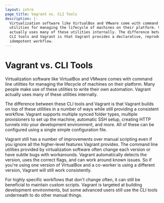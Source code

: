 ```yaml
---
layout: intro
page_title: Vagrant vs. CLI Tools
description: |-
  Virtualization software like VirtualBox and VMware come with command line
  utilities for managing the lifecycle of machines on their platform. Vagrant
  actually uses many of these utilities internally. The difference between these
  CLI tools and Vagrant is that Vagrant provides a declarative, reproducible,
  idempotent workflow.
---
```


# Vagrant vs. CLI Tools

Virtualization software like VirtualBox and VMware comes with command line
utilities for managing the lifecycle of machines on their platform. Many
people make use of these utilities to write their own automation. Vagrant
actually uses many of these utilities internally.

The difference between these CLI tools and Vagrant is that Vagrant builds
on top of these utilities in a number of ways while still providing a
consistent workflow. Vagrant supports multiple synced folder types, multiple
provisioners to set up the machine, automatic SSH setup, creating HTTP tunnels
into your development environment, and more. All of these can be configured
using a single simple configuration file.

Vagrant still has a number of improvements over manual scripting even if you
ignore all the higher-level features Vagrant provides. The command line
utilities provided by virtualization software often change each version
or have subtle bugs with workarounds. Vagrant automatically detects the
version, uses the correct flags, and can work around known issues. So if
you're using one version of VirtualBox and a co-worker is using a different
version, Vagrant will still work consistently.

For highly specific workflows that don't change often, it can still be
beneficial to maintain custom scripts. Vagrant is targeted at building
development environments, but some advanced users still use the CLI tools
underneath to do other manual things.
